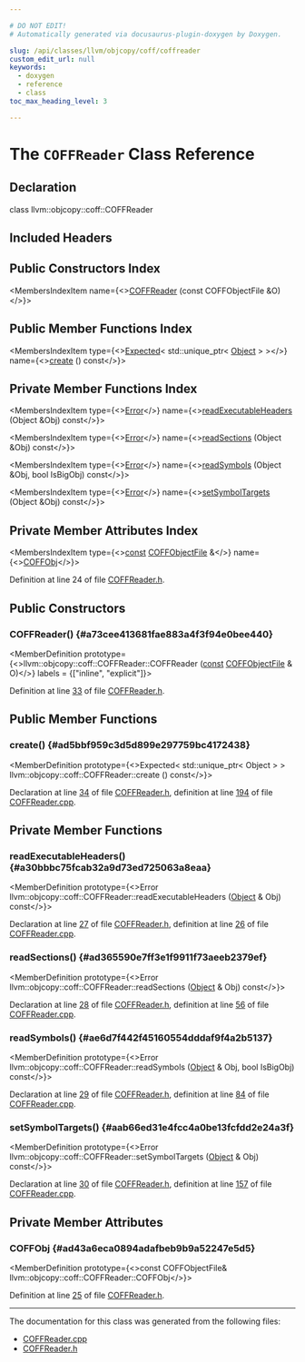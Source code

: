 ```yaml
---

# DO NOT EDIT!
# Automatically generated via docusaurus-plugin-doxygen by Doxygen.

slug: /api/classes/llvm/objcopy/coff/coffreader
custom_edit_url: null
keywords:
  - doxygen
  - reference
  - class
toc_max_heading_level: 3

---
```





# The `COFFReader` Class Reference

<DoxygenPage pluginConfig={pluginConfig}>



## Declaration

<CodeBlock>class llvm::objcopy::coff::COFFReader</CodeBlock>

## Included Headers

<IncludesList>
<IncludesListItem
  filePath="ObjCopy/COFF/COFFReader.h"
  permalink="/docs/api/files/lib/lib/objcopy/lib/objcopy/coff/coffreader-h"
  isLocal="true" />
</IncludesList>

## Public Constructors Index

<MembersIndex>

<MembersIndexItem
  name={<><a href="#a73cee413681fae883a4f3f94e0bee440">COFFReader</a> (const COFFObjectFile &amp;O)</>}>
</MembersIndexItem>

</MembersIndex>

## Public Member Functions Index

<MembersIndex>

<MembersIndexItem
  type={<><a href="/docs/api/classes/llvm/expected">Expected</a>&lt; std::unique&#95;ptr&lt; <a href="/docs/api/structs/llvm/objcopy/coff/object">Object</a> &gt; &gt;</>}
  name={<><a href="#ad5bbf959c3d5d899e297759bc4172438">create</a> () const</>}>
</MembersIndexItem>

</MembersIndex>

## Private Member Functions Index

<MembersIndex>

<MembersIndexItem
  type={<><a href="/docs/api/classes/llvm/error">Error</a></>}
  name={<><a href="#a30bbbc75fcab32a9d73ed725063a8eaa">readExecutableHeaders</a> (Object &amp;Obj) const</>}>
</MembersIndexItem>

<MembersIndexItem
  type={<><a href="/docs/api/classes/llvm/error">Error</a></>}
  name={<><a href="#ad365590e7ff3e1f9911f73aeeb2379ef">readSections</a> (Object &amp;Obj) const</>}>
</MembersIndexItem>

<MembersIndexItem
  type={<><a href="/docs/api/classes/llvm/error">Error</a></>}
  name={<><a href="#ae6d7f442f45160554dddaf9f4a2b5137">readSymbols</a> (Object &amp;Obj, bool IsBigObj) const</>}>
</MembersIndexItem>

<MembersIndexItem
  type={<><a href="/docs/api/classes/llvm/error">Error</a></>}
  name={<><a href="#aab66ed31e4fcc4a0be13fcfdd2e24a3f">setSymbolTargets</a> (Object &amp;Obj) const</>}>
</MembersIndexItem>

</MembersIndex>

## Private Member Attributes Index

<MembersIndex>

<MembersIndexItem
  type={<><a href="/docs/api/files/lib/lib/target/lib/target/aarch64/aarch64promoteconstant-cpp/#a90f8350fecae261c25be85d38b451bff">const</a> <a href="/docs/api/classes/llvm/object/coffobjectfile">COFFObjectFile</a> &amp;</>}
  name={<><a href="#ad43a6eca0894adafbeb9b9a52247e5d5">COFFObj</a></>}>
</MembersIndexItem>

</MembersIndex>


Definition at line 24 of file <a href="/docs/api/files/lib/lib/objcopy/lib/objcopy/coff/coffreader-h">COFFReader.h</a>.

<SectionDefinition>

## Public Constructors

### COFFReader() {#a73cee413681fae883a4f3f94e0bee440}

<MemberDefinition
  prototype={<>llvm::objcopy::coff::COFFReader::COFFReader (<a href="/docs/api/files/lib/lib/target/lib/target/aarch64/aarch64promoteconstant-cpp/#a90f8350fecae261c25be85d38b451bff">const</a> <a href="/docs/api/classes/llvm/object/coffobjectfile">COFFObjectFile</a> &amp; O)</>}
  labels = {["inline", "explicit"]}>

Definition at line <a href="/docs/api/files/lib/lib/objcopy/lib/objcopy/coff/coffreader-h/#l00033">33</a> of file <a href="/docs/api/files/lib/lib/objcopy/lib/objcopy/coff/coffreader-h">COFFReader.h</a>.
</MemberDefinition>

</SectionDefinition>

<SectionDefinition>

## Public Member Functions

### create() {#ad5bbf959c3d5d899e297759bc4172438}

<MemberDefinition
  prototype={<>Expected&lt; std::unique&#95;ptr&lt; Object &gt; &gt; llvm::objcopy::coff::COFFReader::create () const</>}>

Declaration at line <a href="/docs/api/files/lib/lib/objcopy/lib/objcopy/coff/coffreader-h/#l00034">34</a> of file <a href="/docs/api/files/lib/lib/objcopy/lib/objcopy/coff/coffreader-h">COFFReader.h</a>, definition at line <a href="/docs/api/files/lib/lib/objcopy/lib/objcopy/coff/coffreader-cpp/#l00194">194</a> of file <a href="/docs/api/files/lib/lib/objcopy/lib/objcopy/coff/coffreader-cpp">COFFReader.cpp</a>.
</MemberDefinition>

</SectionDefinition>

<SectionDefinition>

## Private Member Functions

### readExecutableHeaders() {#a30bbbc75fcab32a9d73ed725063a8eaa}

<MemberDefinition
  prototype={<>Error llvm::objcopy::coff::COFFReader::readExecutableHeaders (<a href="/docs/api/structs/llvm/objcopy/coff/object">Object</a> &amp; Obj) const</>}>

Declaration at line <a href="/docs/api/files/lib/lib/objcopy/lib/objcopy/coff/coffreader-h/#l00027">27</a> of file <a href="/docs/api/files/lib/lib/objcopy/lib/objcopy/coff/coffreader-h">COFFReader.h</a>, definition at line <a href="/docs/api/files/lib/lib/objcopy/lib/objcopy/coff/coffreader-cpp/#l00026">26</a> of file <a href="/docs/api/files/lib/lib/objcopy/lib/objcopy/coff/coffreader-cpp">COFFReader.cpp</a>.
</MemberDefinition>

### readSections() {#ad365590e7ff3e1f9911f73aeeb2379ef}

<MemberDefinition
  prototype={<>Error llvm::objcopy::coff::COFFReader::readSections (<a href="/docs/api/structs/llvm/objcopy/coff/object">Object</a> &amp; Obj) const</>}>

Declaration at line <a href="/docs/api/files/lib/lib/objcopy/lib/objcopy/coff/coffreader-h/#l00028">28</a> of file <a href="/docs/api/files/lib/lib/objcopy/lib/objcopy/coff/coffreader-h">COFFReader.h</a>, definition at line <a href="/docs/api/files/lib/lib/objcopy/lib/objcopy/coff/coffreader-cpp/#l00056">56</a> of file <a href="/docs/api/files/lib/lib/objcopy/lib/objcopy/coff/coffreader-cpp">COFFReader.cpp</a>.
</MemberDefinition>

### readSymbols() {#ae6d7f442f45160554dddaf9f4a2b5137}

<MemberDefinition
  prototype={<>Error llvm::objcopy::coff::COFFReader::readSymbols (<a href="/docs/api/structs/llvm/objcopy/coff/object">Object</a> &amp; Obj, bool IsBigObj) const</>}>

Declaration at line <a href="/docs/api/files/lib/lib/objcopy/lib/objcopy/coff/coffreader-h/#l00029">29</a> of file <a href="/docs/api/files/lib/lib/objcopy/lib/objcopy/coff/coffreader-h">COFFReader.h</a>, definition at line <a href="/docs/api/files/lib/lib/objcopy/lib/objcopy/coff/coffreader-cpp/#l00084">84</a> of file <a href="/docs/api/files/lib/lib/objcopy/lib/objcopy/coff/coffreader-cpp">COFFReader.cpp</a>.
</MemberDefinition>

### setSymbolTargets() {#aab66ed31e4fcc4a0be13fcfdd2e24a3f}

<MemberDefinition
  prototype={<>Error llvm::objcopy::coff::COFFReader::setSymbolTargets (<a href="/docs/api/structs/llvm/objcopy/coff/object">Object</a> &amp; Obj) const</>}>

Declaration at line <a href="/docs/api/files/lib/lib/objcopy/lib/objcopy/coff/coffreader-h/#l00030">30</a> of file <a href="/docs/api/files/lib/lib/objcopy/lib/objcopy/coff/coffreader-h">COFFReader.h</a>, definition at line <a href="/docs/api/files/lib/lib/objcopy/lib/objcopy/coff/coffreader-cpp/#l00157">157</a> of file <a href="/docs/api/files/lib/lib/objcopy/lib/objcopy/coff/coffreader-cpp">COFFReader.cpp</a>.
</MemberDefinition>

</SectionDefinition>

<SectionDefinition>

## Private Member Attributes

### COFFObj {#ad43a6eca0894adafbeb9b9a52247e5d5}

<MemberDefinition
  prototype={<>const COFFObjectFile&amp; llvm::objcopy::coff::COFFReader::COFFObj</>}>

Definition at line <a href="/docs/api/files/lib/lib/objcopy/lib/objcopy/coff/coffreader-h/#l00025">25</a> of file <a href="/docs/api/files/lib/lib/objcopy/lib/objcopy/coff/coffreader-h">COFFReader.h</a>.
</MemberDefinition>

</SectionDefinition>

<hr/>

The documentation for this class was generated from the following files:

<ul>
<li><a href="/docs/api/files/lib/lib/objcopy/lib/objcopy/coff/coffreader-cpp">COFFReader.cpp</a></li>
<li><a href="/docs/api/files/lib/lib/objcopy/lib/objcopy/coff/coffreader-h">COFFReader.h</a></li>
</ul>

</DoxygenPage>
